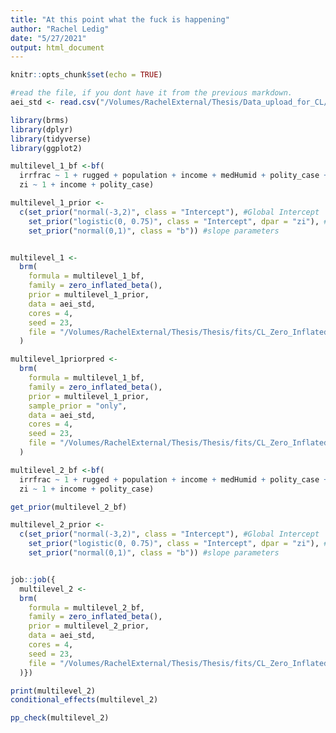 ```yaml
---
title: "At this point what the fuck is happening"
author: "Rachel Ledig"
date: "5/27/2021"
output: html_document
---
```


```r
knitr::opts_chunk$set(echo = TRUE)
```

```r
#read the file, if you dont have it from the previous markdown. 
aei_std <- read.csv("/Volumes/RachelExternal/Thesis/Data_upload_for_CL/AEI_Std_polity.csv")
```

```r
library(brms)
library(dplyr)
library(tidyverse)
library(ggplot2)
```

```r
multilevel_1_bf <-bf(
  irrfrac ~ 1 + rugged + population + income + medHumid + polity_case + (1|four_regions),
  zi ~ 1 + income + polity_case)

multilevel_1_prior <-
  c(set_prior("normal(-3,2)", class = "Intercept"), #Global Intercept
    set_prior("logistic(0, 0.75)", class = "Intercept", dpar = "zi"), #zi Intercept
    set_prior("normal(0,1)", class = "b")) #slope parameters


multilevel_1 <-
  brm(
    formula = multilevel_1_bf,
    family = zero_inflated_beta(),
    prior = multilevel_1_prior,
    data = aei_std, 
    cores = 4,
    seed = 23,
    file = "/Volumes/RachelExternal/Thesis/Thesis/fits/CL_Zero_Inflated_Fits/multilevel_1"
  )
```


```r

multilevel_1priorpred <-
  brm(
    formula = multilevel_1_bf,
    family = zero_inflated_beta(),
    prior = multilevel_1_prior,
    sample_prior = "only",
    data = aei_std, 
    cores = 4,
    seed = 23,
    file = "/Volumes/RachelExternal/Thesis/Thesis/fits/CL_Zero_Inflated_Fits/multilevel_1priorpredict"
  )
```

```r
multilevel_2_bf <-bf(
  irrfrac ~ 1 + rugged + population + income + medHumid + polity_case + (1 + population + income|four_regions),
  zi ~ 1 + income + polity_case)

get_prior(multilevel_2_bf)

multilevel_2_prior <-
  c(set_prior("normal(-3,2)", class = "Intercept"), #Global Intercept
    set_prior("logistic(0, 0.75)", class = "Intercept", dpar = "zi"), #zi Intercept
    set_prior("normal(0,1)", class = "b")) #slope parameters


job::job({
  multilevel_2 <-
  brm(
    formula = multilevel_2_bf,
    family = zero_inflated_beta(),
    prior = multilevel_2_prior,
    data = aei_std, 
    cores = 4,
    seed = 23,
    file = "/Volumes/RachelExternal/Thesis/Thesis/fits/CL_Zero_Inflated_Fits/multilevel_2"
  )})
```

```r
print(multilevel_2)
conditional_effects(multilevel_2)

```

```r
pp_check(multilevel_2)
```


